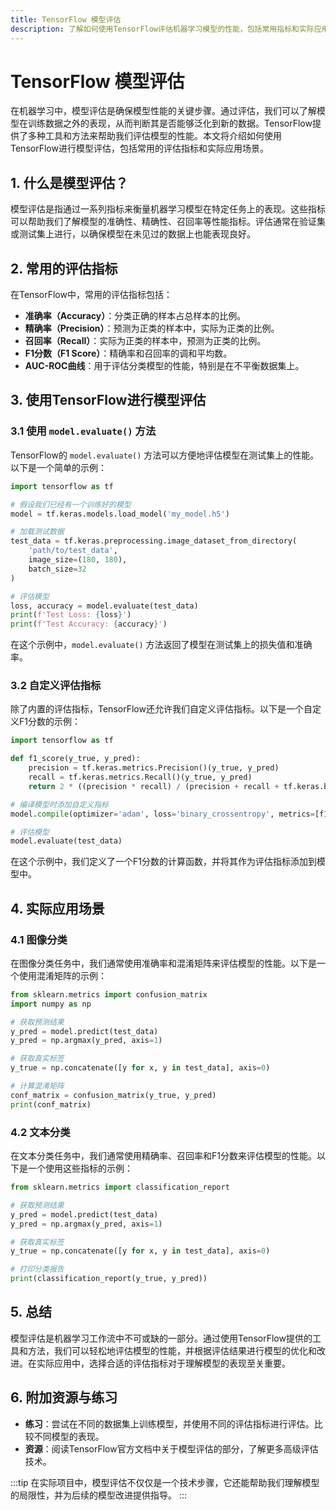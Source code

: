 ```yaml
---
title: TensorFlow 模型评估
description: 了解如何使用TensorFlow评估机器学习模型的性能，包括常用指标和实际应用场景。
---
```


# TensorFlow 模型评估

在机器学习中，模型评估是确保模型性能的关键步骤。通过评估，我们可以了解模型在训练数据之外的表现，从而判断其是否能够泛化到新的数据。TensorFlow提供了多种工具和方法来帮助我们评估模型的性能。本文将介绍如何使用TensorFlow进行模型评估，包括常用的评估指标和实际应用场景。

## 1. 什么是模型评估？

模型评估是指通过一系列指标来衡量机器学习模型在特定任务上的表现。这些指标可以帮助我们了解模型的准确性、精确性、召回率等性能指标。评估通常在验证集或测试集上进行，以确保模型在未见过的数据上也能表现良好。

## 2. 常用的评估指标

在TensorFlow中，常用的评估指标包括：

- **准确率（Accuracy）**：分类正确的样本占总样本的比例。
- **精确率（Precision）**：预测为正类的样本中，实际为正类的比例。
- **召回率（Recall）**：实际为正类的样本中，预测为正类的比例。
- **F1分数（F1 Score）**：精确率和召回率的调和平均数。
- **AUC-ROC曲线**：用于评估分类模型的性能，特别是在不平衡数据集上。

## 3. 使用TensorFlow进行模型评估

### 3.1 使用 `model.evaluate()` 方法

TensorFlow的 `model.evaluate()` 方法可以方便地评估模型在测试集上的性能。以下是一个简单的示例：

```python
import tensorflow as tf

# 假设我们已经有一个训练好的模型
model = tf.keras.models.load_model('my_model.h5')

# 加载测试数据
test_data = tf.keras.preprocessing.image_dataset_from_directory(
    'path/to/test_data',
    image_size=(180, 180),
    batch_size=32
)

# 评估模型
loss, accuracy = model.evaluate(test_data)
print(f'Test Loss: {loss}')
print(f'Test Accuracy: {accuracy}')
```

在这个示例中，`model.evaluate()` 方法返回了模型在测试集上的损失值和准确率。

### 3.2 自定义评估指标

除了内置的评估指标，TensorFlow还允许我们自定义评估指标。以下是一个自定义F1分数的示例：

```python
import tensorflow as tf

def f1_score(y_true, y_pred):
    precision = tf.keras.metrics.Precision()(y_true, y_pred)
    recall = tf.keras.metrics.Recall()(y_true, y_pred)
    return 2 * ((precision * recall) / (precision + recall + tf.keras.backend.epsilon()))

# 编译模型时添加自定义指标
model.compile(optimizer='adam', loss='binary_crossentropy', metrics=[f1_score])

# 评估模型
model.evaluate(test_data)
```

在这个示例中，我们定义了一个F1分数的计算函数，并将其作为评估指标添加到模型中。

## 4. 实际应用场景

### 4.1 图像分类

在图像分类任务中，我们通常使用准确率和混淆矩阵来评估模型的性能。以下是一个使用混淆矩阵的示例：

```python
from sklearn.metrics import confusion_matrix
import numpy as np

# 获取预测结果
y_pred = model.predict(test_data)
y_pred = np.argmax(y_pred, axis=1)

# 获取真实标签
y_true = np.concatenate([y for x, y in test_data], axis=0)

# 计算混淆矩阵
conf_matrix = confusion_matrix(y_true, y_pred)
print(conf_matrix)
```

### 4.2 文本分类

在文本分类任务中，我们通常使用精确率、召回率和F1分数来评估模型的性能。以下是一个使用这些指标的示例：

```python
from sklearn.metrics import classification_report

# 获取预测结果
y_pred = model.predict(test_data)
y_pred = np.argmax(y_pred, axis=1)

# 获取真实标签
y_true = np.concatenate([y for x, y in test_data], axis=0)

# 打印分类报告
print(classification_report(y_true, y_pred))
```

## 5. 总结

模型评估是机器学习工作流中不可或缺的一部分。通过使用TensorFlow提供的工具和方法，我们可以轻松地评估模型的性能，并根据评估结果进行模型的优化和改进。在实际应用中，选择合适的评估指标对于理解模型的表现至关重要。

## 6. 附加资源与练习

- **练习**：尝试在不同的数据集上训练模型，并使用不同的评估指标进行评估。比较不同模型的表现。
- **资源**：阅读TensorFlow官方文档中关于模型评估的部分，了解更多高级评估技术。

:::tip
在实际项目中，模型评估不仅仅是一个技术步骤，它还能帮助我们理解模型的局限性，并为后续的模型改进提供指导。
:::